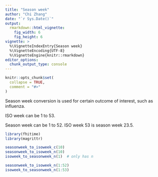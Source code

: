 ```yaml
---
title: "Season week"
author: "Chi Zhang"
date: "`r Sys.Date()`"
output:
  rmarkdown::html_vignette:
    fig_width: 6
    fig_height: 6
vignette: >
  %\VignetteIndexEntry{Season week}
  %\VignetteEncoding{UTF-8}
  %\VignetteEngine{knitr::rmarkdown}
editor_options: 
  chunk_output_type: console
---
```


```r
knitr::opts_chunk$set(
  collapse = TRUE,
  comment = "#>"
)
```


Season week conversion is used for certain outcome of interest, such as influenza.

ISO week can be 1 to 53. 

Season week can be 1 to 52. ISO week 53 is season week 23.5.

```r
library(fhitime)
library(magrittr)
```




```r
seasonweek_to_isoweek_c(10)
seasonweek_to_isoweek_n(10)
isoweek_to_seasonweek_n(1)  # only has n
```



```r
seasonweek_to_isoweek_n(1:52)
isoweek_to_seasonweek_n(1:53)  
```




